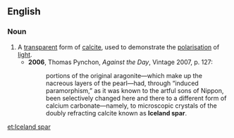 ==English==

===Noun===
{{en-noun|~}}

# A [[transparent]] form of [[calcite]], used to demonstrate the [[polarisation]] of [[light]].
#* '''2006''', Thomas Pynchon, ''Against the Day'', Vintage 2007, p. 127:
#*: portions of the original aragonite—which make up the nacreous layers of the pearl—had, through “induced paramorphism,” as it was known to the artful sons of Nippon, been selectively changed here and there to a different form of calcium carbonate—namely, to microscopic crystals of the doubly refracting calcite known as '''Iceland spar'''.

[[et:Iceland spar]]